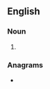 {{also|tie-ins}}
==English==

===Noun===
{{head|en|noun form}}

# {{plural of|en|tie in}}

===Anagrams===
* {{anagrams|en|a=eiinst|seniti|ties in|tinies}}